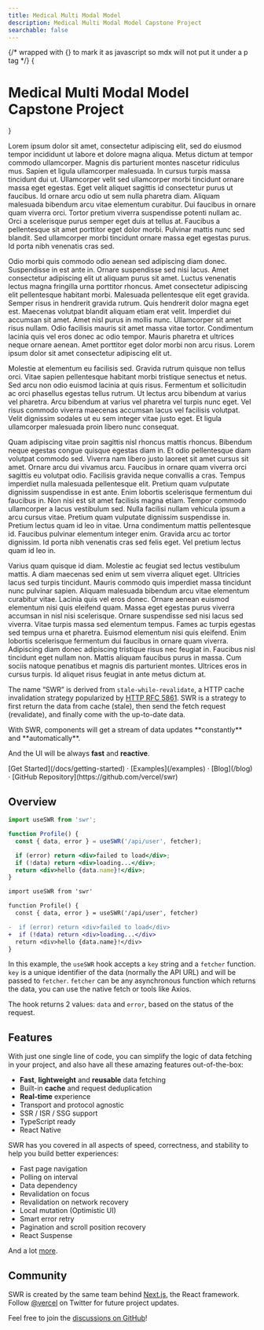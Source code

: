 ```yaml
---
title: Medical Multi Modal Model
description: Medical Multi Modal Model Capstone Project
searchable: false
---
```



{/* wrapped with {} to mark it as javascript so mdx will not put it under a p tag */}
{<h1 className="text-center font-extrabold md:text-5xl mt-8">Medical Multi Modal Model Capstone Project</h1>}

Lorem ipsum dolor sit amet, consectetur adipiscing elit, sed do eiusmod tempor incididunt ut labore et dolore magna aliqua. Metus dictum at tempor commodo ullamcorper. Magnis dis parturient montes nascetur ridiculus mus. Sapien et ligula ullamcorper malesuada. In cursus turpis massa tincidunt dui ut. Ullamcorper velit sed ullamcorper morbi tincidunt ornare massa eget egestas. Eget velit aliquet sagittis id consectetur purus ut faucibus. Id ornare arcu odio ut sem nulla pharetra diam. Aliquam malesuada bibendum arcu vitae elementum curabitur. Dui faucibus in ornare quam viverra orci. Tortor pretium viverra suspendisse potenti nullam ac. Orci a scelerisque purus semper eget duis at tellus at. Faucibus a pellentesque sit amet porttitor eget dolor morbi. Pulvinar mattis nunc sed blandit. Sed ullamcorper morbi tincidunt ornare massa eget egestas purus. Id porta nibh venenatis cras sed.

Odio morbi quis commodo odio aenean sed adipiscing diam donec. Suspendisse in est ante in. Ornare suspendisse sed nisi lacus. Amet consectetur adipiscing elit ut aliquam purus sit amet. Luctus venenatis lectus magna fringilla urna porttitor rhoncus. Amet consectetur adipiscing elit pellentesque habitant morbi. Malesuada pellentesque elit eget gravida. Semper risus in hendrerit gravida rutrum. Quis hendrerit dolor magna eget est. Maecenas volutpat blandit aliquam etiam erat velit. Imperdiet dui accumsan sit amet. Amet nisl purus in mollis nunc. Ullamcorper sit amet risus nullam. Odio facilisis mauris sit amet massa vitae tortor. Condimentum lacinia quis vel eros donec ac odio tempor. Mauris pharetra et ultrices neque ornare aenean. Amet porttitor eget dolor morbi non arcu risus. Lorem ipsum dolor sit amet consectetur adipiscing elit ut.

Molestie at elementum eu facilisis sed. Gravida rutrum quisque non tellus orci. Vitae sapien pellentesque habitant morbi tristique senectus et netus. Sed arcu non odio euismod lacinia at quis risus. Fermentum et sollicitudin ac orci phasellus egestas tellus rutrum. Ut lectus arcu bibendum at varius vel pharetra. Arcu bibendum at varius vel pharetra vel turpis nunc eget. Vel risus commodo viverra maecenas accumsan lacus vel facilisis volutpat. Velit dignissim sodales ut eu sem integer vitae justo eget. Et ligula ullamcorper malesuada proin libero nunc consequat.

Quam adipiscing vitae proin sagittis nisl rhoncus mattis rhoncus. Bibendum neque egestas congue quisque egestas diam in. Et odio pellentesque diam volutpat commodo sed. Viverra nam libero justo laoreet sit amet cursus sit amet. Ornare arcu dui vivamus arcu. Faucibus in ornare quam viverra orci sagittis eu volutpat odio. Facilisis gravida neque convallis a cras. Tempus imperdiet nulla malesuada pellentesque elit. Pretium quam vulputate dignissim suspendisse in est ante. Enim lobortis scelerisque fermentum dui faucibus in. Non nisi est sit amet facilisis magna etiam. Tempor commodo ullamcorper a lacus vestibulum sed. Nulla facilisi nullam vehicula ipsum a arcu cursus vitae. Pretium quam vulputate dignissim suspendisse in. Pretium lectus quam id leo in vitae. Urna condimentum mattis pellentesque id. Faucibus pulvinar elementum integer enim. Gravida arcu ac tortor dignissim. Id porta nibh venenatis cras sed felis eget. Vel pretium lectus quam id leo in.

Varius quam quisque id diam. Molestie ac feugiat sed lectus vestibulum mattis. A diam maecenas sed enim ut sem viverra aliquet eget. Ultricies lacus sed turpis tincidunt. Mauris commodo quis imperdiet massa tincidunt nunc pulvinar sapien. Aliquam malesuada bibendum arcu vitae elementum curabitur vitae. Lacinia quis vel eros donec. Ornare aenean euismod elementum nisi quis eleifend quam. Massa eget egestas purus viverra accumsan in nisl nisi scelerisque. Ornare suspendisse sed nisi lacus sed viverra. Vitae turpis massa sed elementum tempus. Fames ac turpis egestas sed tempus urna et pharetra. Euismod elementum nisi quis eleifend. Enim lobortis scelerisque fermentum dui faucibus in ornare quam viverra. Adipiscing diam donec adipiscing tristique risus nec feugiat in. Faucibus nisl tincidunt eget nullam non. Mattis aliquam faucibus purus in massa. Cum sociis natoque penatibus et magnis dis parturient montes. Ultrices eros in cursus turpis. Id aliquet risus feugiat in ante metus dictum at.

The name “SWR” is derived from `stale-while-revalidate`, a HTTP cache
invalidation strategy popularized by
[HTTP RFC 5861](https://tools.ietf.org/html/rfc5861). SWR is a strategy to first
return the data from cache (stale), then send the fetch request (revalidate),
and finally come with the up-to-date data.

<Callout emoji="✅">
  With SWR, components will get a stream of data updates **constantly** and
  **automatically**.

And the UI will be always **fast** and **reactive**.

</Callout>

<div className="mb-20 mt-16 text-center">
  [Get Started](/docs/getting-started) · [Examples](/examples) · [Blog](/blog) · [GitHub
  Repository](https://github.com/vercel/swr)
</div>

## Overview

```jsx
import useSWR from 'swr';

function Profile() {
  const { data, error } = useSWR('/api/user', fetcher);

  if (error) return <div>failed to load</div>;
  if (!data) return <div>loading...</div>;
  return <div>hello {data.name}!</div>;
}
```

```diff
import useSWR from 'swr'

function Profile() {
  const { data, error } = useSWR('/api/user', fetcher)

-  if (error) return <div>failed to load</div>
+  if (!data) return <div>loading...</div>
  return <div>hello {data.name}!</div>
}
```

In this example, the `useSWR` hook accepts a `key` string and a `fetcher`
function. `key` is a unique identifier of the data (normally the API URL) and
will be passed to `fetcher`. `fetcher` can be any asynchronous function which
returns the data, you can use the native fetch or tools like Axios.

The hook returns 2 values: `data` and `error`, based on the status of the
request.

## Features

With just one single line of code, you can simplify the logic of data fetching
in your project, and also have all these amazing features out-of-the-box:

- **Fast**, **lightweight** and **reusable** data fetching
- Built-in **cache** and request deduplication
- **Real-time** experience
- Transport and protocol agnostic
- SSR / ISR / SSG support
- TypeScript ready
- React Native

SWR has you covered in all aspects of speed, correctness, and stability to help
you build better experiences:

- Fast page navigation
- Polling on interval
- Data dependency
- Revalidation on focus
- Revalidation on network recovery
- Local mutation (Optimistic UI)
- Smart error retry
- Pagination and scroll position recovery
- React Suspense

And a lot [more](/docs/getting-started).

## Community

SWR is created by the same team behind [Next.js](https://nextjs.org), the React
framework. Follow [@vercel](https://twitter.com/vercel) on Twitter for future
project updates.

Feel free to join the
[discussions on GitHub](https://github.com/vercel/swr/discussions)!
